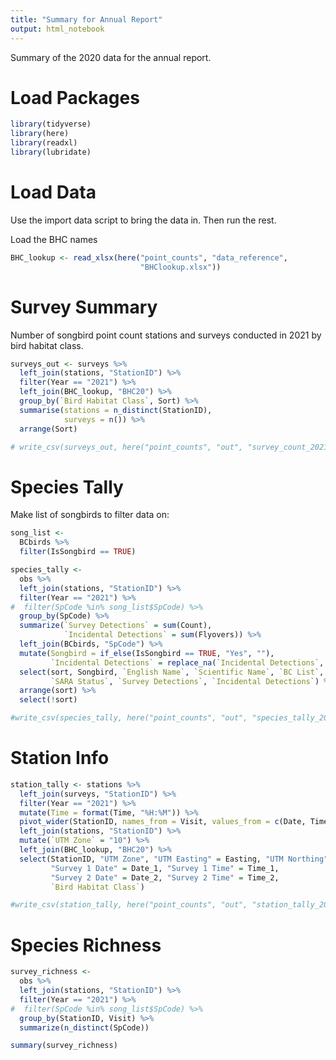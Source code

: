 ```yaml
---
title: "Summary for Annual Report"
output: html_notebook
---
```


Summary of the 2020 data for the annual report.

# Load Packages

```r
library(tidyverse)
library(here)
library(readxl)
library(lubridate)
```

# Load Data
Use the import data script to bring the data in. 
Then run the rest.


Load the BHC names
```r
BHC_lookup <- read_xlsx(here("point_counts", "data_reference", 
                             "BHClookup.xlsx"))
```


# Survey Summary

Number of songbird point count stations and surveys conducted in 2021 by bird habitat class.
```r
surveys_out <- surveys %>% 
  left_join(stations, "StationID") %>%
  filter(Year == "2021") %>% 
  left_join(BHC_lookup, "BHC20") %>% 
  group_by(`Bird Habitat Class`, Sort) %>% 
  summarise(stations = n_distinct(StationID),
            surveys = n()) %>% 
  arrange(Sort)

# write_csv(surveys_out, here("point_counts", "out", "survey_count_2021.csv"))

```

# Species Tally

Make list of songbirds to filter data on:

```r
song_list <- 
  BCbirds %>%
  filter(IsSongbird == TRUE)
```


```r
species_tally <- 
  obs %>% 
  left_join(stations, "StationID") %>% 
  filter(Year == "2021") %>% 
#  filter(SpCode %in% song_list$SpCode) %>% 
  group_by(SpCode) %>% 
  summarize(`Survey Detections` = sum(Count),
            `Incidental Detections` = sum(Flyovers)) %>% 
  left_join(BCbirds, "SpCode") %>% 
  mutate(Songbird = if_else(IsSongbird == TRUE, "Yes", ""),
         `Incidental Detections` = replace_na(`Incidental Detections`, 0)) %>% 
  select(sort, Songbird, `English Name`, `Scientific Name`, `BC List`, COSEWIC, 
         `SARA Status`, `Survey Detections`, `Incidental Detections`) %>% 
  arrange(sort) %>% 
  select(!sort)

#write_csv(species_tally, here("point_counts", "out", "species_tally_2021.csv"))
```

# Station Info
```r
station_tally <- stations %>% 
  left_join(surveys, "StationID") %>% 
  filter(Year == "2021") %>% 
  mutate(Time = format(Time, "%H:%M")) %>% 
  pivot_wider(StationID, names_from = Visit, values_from = c(Date, Time)) %>% 
  left_join(stations, "StationID") %>% 
  mutate(`UTM Zone` = "10") %>% 
  left_join(BHC_lookup, "BHC20") %>% 
  select(StationID, "UTM Zone", "UTM Easting" = Easting, "UTM Northing" = Northing,
         "Survey 1 Date" = Date_1, "Survey 1 Time" = Time_1, 
         "Survey 2 Date" = Date_2, "Survey 2 Time" = Time_2,
         `Bird Habitat Class`)

#write_csv(station_tally, here("point_counts", "out", "station_tally_2021.csv"))
```

# Species Richness
```r
survey_richness <- 
  obs %>% 
  left_join(stations, "StationID") %>% 
  filter(Year == "2021") %>% 
#  filter(SpCode %in% song_list$SpCode) %>% 
  group_by(StationID, Visit) %>% 
  summarize(n_distinct(SpCode))

summary(survey_richness)
```




